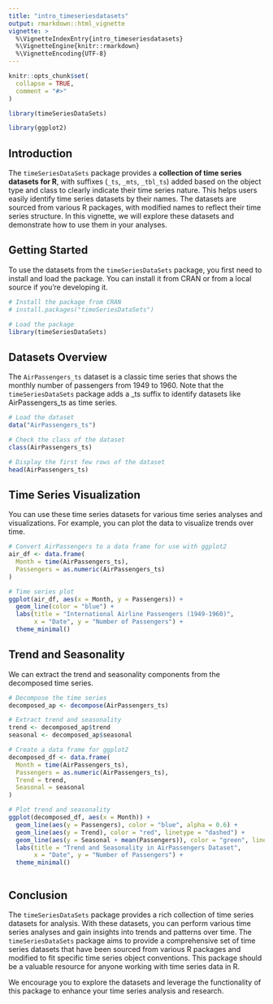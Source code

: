 ```yaml
---
title: "intro_timeseriesdatasets"
output: rmarkdown::html_vignette
vignette: >
  %\VignetteIndexEntry{intro_timeseriesdatasets}
  %\VignetteEngine{knitr::rmarkdown}
  %\VignetteEncoding{UTF-8}
---
```


```r
knitr::opts_chunk$set(
  collapse = TRUE,
  comment = "#>"
)
```

```r
library(timeSeriesDataSets)

library(ggplot2)
```

## Introduction

The `timeSeriesDataSets` package provides a **collection of time series datasets for R**, with suffixes (`_ts`, `_mts`, `_tbl_ts`) added based on the object type and class to clearly indicate their time series nature. This helps users easily identify time series datasets by their names. The datasets are sourced from various R packages, with modified names to reflect their time series structure. In this vignette, we will explore these datasets and demonstrate how to use them in your analyses.


## Getting Started

To use the datasets from the `timeSeriesDataSets` package, you first need to install and load the package. You can install it from CRAN or from a local source if you're developing it.

```r
# Install the package from CRAN
# install.packages("timeSeriesDataSets")

# Load the package
library(timeSeriesDataSets)

```


## Datasets Overview

The `AirPassengers_ts` dataset is a classic time series that shows the monthly number of passengers from 1949 to 1960.
Note that the `timeSeriesDataSets` package adds a _ts suffix to identify datasets like AirPassengers_ts as time series. 

```r
# Load the dataset
data("AirPassengers_ts")

# Check the class of the dataset
class(AirPassengers_ts)

# Display the first few rows of the dataset
head(AirPassengers_ts)

```


## Time Series Visualization

You can use these time series datasets for various time series analyses and visualizations. For example, you can plot the data to visualize trends over time.

```r

# Convert AirPassengers to a data frame for use with ggplot2
air_df <- data.frame(
  Month = time(AirPassengers_ts),
  Passengers = as.numeric(AirPassengers_ts)
)

# Time series plot
ggplot(air_df, aes(x = Month, y = Passengers)) +
  geom_line(color = "blue") +
  labs(title = "International Airline Passengers (1949-1960)",
       x = "Date", y = "Number of Passengers") +
  theme_minimal()
```


## Trend and Seasonality

We can extract the trend and seasonality components from the decomposed time series.

```r

# Decompose the time series
decomposed_ap <- decompose(AirPassengers_ts)

# Extract trend and seasonality
trend <- decomposed_ap$trend
seasonal <- decomposed_ap$seasonal

# Create a data frame for ggplot2
decomposed_df <- data.frame(
  Month = time(AirPassengers_ts),
  Passengers = as.numeric(AirPassengers_ts),
  Trend = trend,
  Seasonal = seasonal
)

# Plot trend and seasonality
ggplot(decomposed_df, aes(x = Month)) +
  geom_line(aes(y = Passengers), color = "blue", alpha = 0.6) +
  geom_line(aes(y = Trend), color = "red", linetype = "dashed") +
  geom_line(aes(y = Seasonal + mean(Passengers)), color = "green", linetype = "dotted") +
  labs(title = "Trend and Seasonality in AirPassengers Dataset",
       x = "Date", y = "Number of Passengers") +
  theme_minimal()



```



## Conclusion

The `timeSeriesDataSets` package provides a rich collection of time series datasets for analysis. With these datasets, you can perform various time series analyses and gain insights into trends and patterns over time. The `timeSeriesDataSets` package aims to provide a comprehensive set of time series datasets that have been sourced from various R packages and modified to fit specific time series object conventions. This package should be a valuable resource for anyone working with time series data in R.

We encourage you to explore the datasets and leverage the functionality of this package to enhance your time series analysis and research. 



<div class="tocify-extend-page" data-unique="tocify-extend-page" style="height: 0;"></div>
